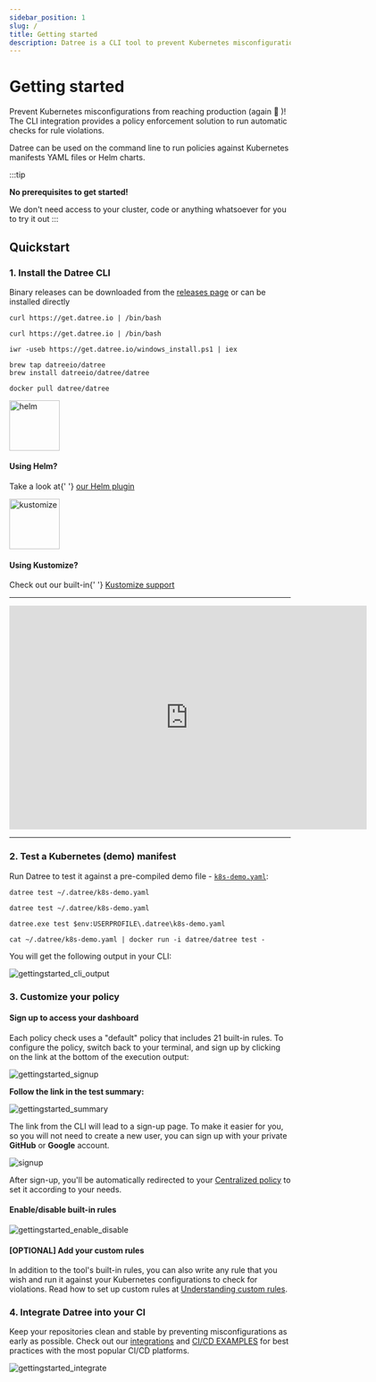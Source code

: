 ```yaml
---
sidebar_position: 1
slug: /
title: Getting started
description: Datree is a CLI tool to prevent Kubernetes misconfigurations by ensuring that manifests and Helm charts follow best practices as well as your organization's policies
---
```



# Getting started

Prevent Kubernetes misconfigurations from reaching production (again 😤 )! The CLI integration provides a policy enforcement solution to run automatic checks for rule violations.

Datree can be used on the command line to run policies against Kubernetes manifests YAML files or Helm charts.

:::tip

  **No prerequisites to get started!**

  We don't need access to your cluster, code or anything whatsoever for you to try it out
:::

## Quickstart

### 1. Install the Datree CLI

Binary releases can be downloaded from the [releases page](https://github.com/datreeio/datree/releases) or can be installed directly

<Tabs>
  <TabItem value='Linux' label='Linux' default>

    curl https://get.datree.io | /bin/bash

  </TabItem>
  <TabItem value='MacOS' label='MacOS'>

    curl https://get.datree.io | /bin/bash

  </TabItem>
  <TabItem value='Windows (PowerShell)' label='Windows (PowerShell)'>

    iwr -useb https://get.datree.io/windows_install.ps1 | iex

  </TabItem>
  <TabItem value='Homebrew' label='Homebrew'>

    brew tap datreeio/datree
    brew install datreeio/datree/datree

  </TabItem>
  <TabItem value='Docker' label='Docker'>

    docker pull datree/datree

  </TabItem>
</Tabs>

<div className='container py-5'>
  <div className={styles.row}>
    <div className={styles.card}>
      <img
        src='/img/welcome/getting-started/helm.png'
        alt='helm'
        width='90'
        height='90'
      />
      <h4
        style={{ margin: '16px 0 5px 0', fontSize: '21px', fontWeight: '800' }}>
        Using Helm?
      </h4>
      <p>
        Take a look at{' '}
        <a
          className={styles.underline}
          href='https://github.com/datreeio/helm-datree'
          rel='nofollow noreferrer noopener'>
          our Helm plugin
        </a>
      </p>
    </div>
    <div className={styles.card}>
      <img
        src='/img/welcome/getting-started/kustomize.png'
        alt='kustomize'
        width='90'
        height='90'
      />
      <h4
        style={{ margin: '16px 0 5px 0', fontSize: '21px', fontWeight: '800' }}>
        Using Kustomize?
      </h4>
      <p>
        Check out our built-in{' '}
        <a
          className={styles.underline}
          href='/integrations/kustomize-support'
          rel='nofollow noreferrer noopener'>
          Kustomize support
        </a>
      </p>
    </div>
  </div>
</div>

---

<iframe 
 src="https://fast.wistia.net/embed/iframe/m7eumvgf8y" 
 title="Datree Installation demo inc helm and schema Video" 
 allow="autoplay; fullscreen" 
 allowtransparency="true" 
 frameborder="0" 
 scrolling="no" 
 class="wistia_embed" n
 ame="wistia_embed" 
 msallowfullscreen 
 width="640" height="400">
</iframe>
<script src='https://fast.wistia.net/assets/external/E-v1.js' async></script>

---

### 2. Test a Kubernetes (demo) manifest

Run Datree to test it against a pre-compiled demo file - [`k8s-demo.yaml`](https://raw.githubusercontent.com/datreeio/datree/main/internal/fixtures/kube/k8s-demo.yaml):

<Tabs>
  <TabItem value='Linux' label='Linux' default>

    datree test ~/.datree/k8s-demo.yaml

  </TabItem>
  <TabItem value='MacOS' label='MacOS'>

    datree test ~/.datree/k8s-demo.yaml

  </TabItem>
  <TabItem value='Windows (PowerShell)' label='Windows (PowerShell)'>

    datree.exe test $env:USERPROFILE\.datree\k8s-demo.yaml

  </TabItem>
  <TabItem value='Docker' label='Docker'>

    cat ~/.datree/k8s-demo.yaml | docker run -i datree/datree test -

  </TabItem>
</Tabs>

You will get the following output in your CLI:

![gettingstarted_cli_output](/img/welcome/getting-started/output.png)

### 3. Customize your policy

#### Sign up to access your dashboard

Each policy check uses a "default" policy that includes 21 built-in rules. To configure the policy, switch back to your terminal, and sign up by clicking on the link at the bottom of the execution output:&#x20;

![gettingstarted_signup](/img/welcome/getting-started/signup.gif)

**Follow the link in the test summary:**

![gettingstarted_summary](/img/welcome/getting-started/summary.png)

The link from the CLI will lead to a sign-up page. To make it easier for you, so you will not need to create a new user, you can sign up with your private **GitHub** or **Google** account.

<div
  style={{ display: 'flex', justifyContent: 'center', alignItems: 'center' }}>
  <img
    src='/img/welcome/getting-started/signup.png'
    alt='signup'
    className={styles.image}
    style={{ maxWidth: '300px' }}
  />
</div>

After sign-up, you'll be automatically redirected to your [Centralized policy](/setup/centralized-policy) to set it according to your needs.

#### Enable/disable built-in rules

![gettingstarted_enable_disable](/img/welcome/getting-started/enable.png)

#### [OPTIONAL] Add your custom rules

In addition to the tool's built-in rules, you can also write any rule that you wish and run it against your Kubernetes configurations to check for violations. Read how to set up custom rules at [Understanding custom rules](/custom-rules/custom-rules-overview).

### 4. Integrate Datree into your CI&#x20;

Keep your repositories clean and stable by preventing misconfigurations as early as possible.
Check out our [integrations](/integrations) and [CI/CD EXAMPLES](/cicd-examples) for best practices with the most popular CI/CD platforms.

![gettingstarted_integrate](/img/welcome/getting-started/integrate.png)
